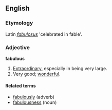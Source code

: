 ==English==

===Etymology===
Latin ''[[fabulosus]]'' 'celebrated in fable'.

===Adjective===
'''fabulous'''
# [[Extraordinary]], especially in being very large.
# Very good; [[wonderful]].

====Related terms====
*[[fabulously]] (adverb)
*[[fabulousness]] (noun)